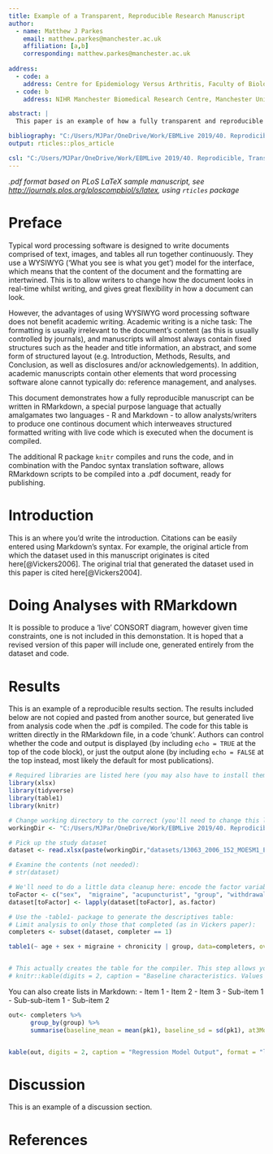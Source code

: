 ---
title: Example of a Transparent, Reproducible Research Manuscript
author:
  - name: Matthew J Parkes
    email: matthew.parkes@manchester.ac.uk
    affiliation: [a,b]
    corresponding: matthew.parkes@manchester.ac.uk
    
address:
  - code: a
    address: Centre for Epidemiology Versus Arthritis, Faculty of Biology, Medicine, and Health, Manchester Academic Health Science Centre, The University of Manchester, Manchester, UK.
  - code: b
    address: NIHR Manchester Biomedical Research Centre, Manchester University NHS Foundation Trust, Manchester Academic Health Science Centre, Manchester, UK.

abstract: |
  This paper is an example of how a fully transparent and reproducible research manuscript can be produced using the R packages `RMarkdown`, `rticles`, and `knitr`, written using RStudio, and compiled through `pandoc`. There are multiple other ways in which this output can be achieved, but this is a simple, easy way to generate manuscripts using one interface. The PLOS LaTeX article template (from the `rticles` package, originally adapted from [https://journals.plos.org/plosone/s/latex]) has been used only as a guide, but the `rticles` package allows options from other journals.  

bibliography: "C:/Users/MJPar/OneDrive/Work/EBMLive 2019/40. Reprodicible, Transparent Research Manuscripts (Matt)/Demo Paper/example_lp_manuscript/write_up/TestPLOS/references/references.bib"
output: rticles::plos_article

csl: "C:/Users/MJPar/OneDrive/Work/EBMLive 2019/40. Reprodicible, Transparent Research Manuscripts (Matt)/Demo Paper/example_lp_manuscript/write_up/TestPLOS/style/plos.csl"
---

_.pdf format based on PLoS LaTeX sample manuscript, see [http://journals.plos.org/ploscompbiol/s/latex](http://journals.plos.org/ploscompbiol/s/latex), using `rticles` package_

# Preface

Typical word processing software is designed to write documents comprised of text, images, and tables all run together continuously. They use a WYSIWYG ('What you see is what you get') model for the interface, which means that the content of the document and the formatting are intertwined. This is to allow writers to change how the document looks in real-time whilst writing, and gives great flexibility in how a document can look.

However, the advantages of using WYSIWYG word processing software does not benefit academic writing. Academic writing is a niche task: The formatting is usually irrelevant to the document's content (as this is usually controlled by journals), and manuscripts will almost always contain fixed structures such as the header and title information, an abstract, and some form of structured layout (e.g. Introduction, Methods, Results, and Conclusion, as well as disclosures and/or acknowledgements). In addition, academic manuscripts contain other elements that word processing software alone cannot typically do: reference management, and analyses. 

This document demonstrates how a fully reproducible manuscript can be written in RMarkdown, a special purpose language that actually amalgamates two languages - R and Markdown - to allow analysts/writers to produce one continous document which interweaves structured formatted writing with live code which is executed when the document is compiled.

The additional R package `knitr` compiles and runs the code, and in combination with the Pandoc syntax translation software, allows RMarkdown scripts to be compiled into a .pdf document, ready for publishing.

# Introduction

This is an where you'd write the introduction. Citations can be easily entered using Markdown's syntax. For example, the original article from which the dataset used in this manuscript originates is cited here[@Vickers2006]. The original trial that generated the dataset used in this paper is cited here[@Vickers2004].

# Doing Analyses with RMarkdown

It is possible to produce a 'live' CONSORT diagram, however given time constraints, one is not included in this demonstation. It is hoped that a revised version of this paper will include one, generated entirely from the dataset and code.

# Results

This is an example of a reproducible results section. The results included below are not copied and pasted from another source, but generated live from analysis code when the .pdf is compiled. The code for this table is written directly in the RMarkdown file, in a code 'chunk'. Authors can control whether the code and output is displayed (by including `echo = TRUE` at the top of the code block), or just the output alone (by including `echo = FALSE` at the top instead, most likely the default for most publications).

``` {r requiredLibraries, include = FALSE}
# Required libraries are listed here (you may also have to install them with install.packages() if you don't already have them):
library(xlsx)
library(tidyverse)
library(table1)
library(knitr)
```


``` {r table1, echo = FALSE}

# Change working directory to the correct (you'll need to change this line to point to your directory)
workingDir <- "C:/Users/MJPar/OneDrive/Work/EBMLive 2019/40. Reprodicible, Transparent Research Manuscripts (Matt)/Demo Paper/example_lp_manuscript/write_up/TestPLOS"

# Pick up the study dataset
dataset <- read.xlsx(paste(workingDir,"datasets/13063_2006_152_MOESM1_ESM.xls",sep = "/"),sheetName = "Data")

# Examine the contents (not needed): 
# str(dataset)

# We'll need to do a little data cleanup here: encode the factor variables:
toFactor <- c("sex",  "migraine", "acupuncturist", "group", "withdrawal_reason", "completedacupuncturetreatment", "completer", "response")
dataset[toFactor] <- lapply(dataset[toFactor], as.factor)

# Use the -table1- package to generate the descriptives table:
# Limit analysis to only those that completed (as in Vickers paper):
completers <- subset(dataset, completer == 1)  

table1(~ age + sex + migraine + chronicity | group, data=completers, overall="Total", output = "latex2", caption = "Baseline characteristics. Values are numbers (percentages) of participants unless otherwise stated.")


# This actually creates the table for the compiler. This step allows you to control the number of decimal places easily.
# knitr::kable(digits = 2, caption = "Baseline characteristics. Values are numbers (percentages) of participants unless otherwise stated.")
```

<!--
| Variable          | Mean | SD   |   |   |
|-------------------|------|------|---|---|
| Age               | 32.4 | 22.2 |   |   |
| Pain Score (0-10) | 7    | 2.6  |   |   |
| BMI               | 28.4 | 12.2 |   |   |

-->

You can also create lists in Markdown:
- Item 1
- Item 2
- Item 3
 - Sub-item 1
  - Sub-sub-item 1
 - Sub-item 2

``` {r table2, echo = FALSE}
out<- completers %>%
      group_by(group) %>%
      summarise(baseline_mean = mean(pk1), baseline_sd = sd(pk1), at3Months_mean = mean(pk2), at3Months_sd = sd(pk2), at12Months_mean = mean(pk5),at12Months_sd = sd(pk5))


kable(out, digits = 2, caption = "Regression Model Output", format = "latex")
```

# Discussion

This is an example of a discussion section.

# References {#references .unnumbered}
